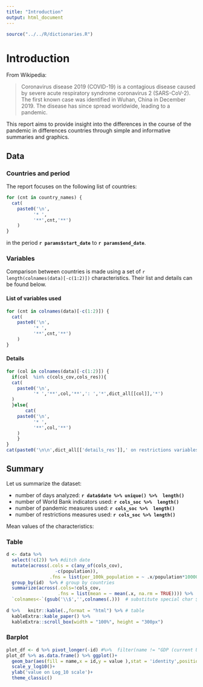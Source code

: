 ```yaml
---
title: "Introduction"
output: html_document
---
```

```r
source("../../R/dictionaries.R")
```

# Introduction

From Wikipedia:

>Coronavirus disease 2019 (COVID-19) is a contagious disease caused by severe 
acute respiratory syndrome coronavirus 2 (SARS-CoV-2). The first known case was
identified in Wuhan, China in December 2019. The disease has since spread worldwide,
leading to a pandemic.

This report aims to provide insight into the differences in the course of the pandemic in differences countries through simple and informative summaries and graphics.

## Data

### Countries and period

The report focuses on the following list of countries:
```r
for (cnt in country_names) {
  cat(
    paste0('\n',
          '* ',
          '**',cnt,'**')
    )
}

```


in the period **`r params$start_date`** to **`r params$end_date`**. 

### Variables {.tabset}

Comparison between countries is made using a set of `r length(colnames(data)[-c(1:2)])`
characteristics. Their list and details can be found below.

#### List of variables used

```r

for (cnt in colnames(data)[-c(1:2)]) {
  cat(
    paste0('\n',
          '* ',
          '**',cnt,'**')
    )
}

```

#### Details

```r

for (col in colnames(data)[-c(1:2)]) {
  if(col  %in% c(cols_cov,cols_res)){
  cat(
    paste0('\n',
          '* ','**',col,'**',': ','*',dict_all[[col]],'*')
  )
  }else{
       cat(
    paste0('\n',
          '* ',
          '**',col,'**')
    )
    }
}
cat(paste0('\n\n',dict_all[['details_res']],' on restrictions variables.'))

```

### {-}

## Summary {.tabset}

Let us summarize the dataset:

* number of days analyzed: **`r data$date %>% unique() %>%  length() `**
* number of World Bank indicators used: **`r cols_soc %>%  length() `**
* number of pandemic measures used: **`r cols_soc %>%  length() `**
* number of restrictions measures used: **`r cols_soc %>% length() `**

Mean values of the characteristics:

### Table

```r
d <- data %>% 
  select(!c(2)) %>% #ditch date
  mutate(across(.cols = c(any_of(cols_cov),
                  -c(population)),
                .fns = list(per_100k_population = ~ .x/population*10000) ))%>% # get vars per 100k population
  group_by(id)  %>% # group by countries
  summarize(across(.cols=!cols_cov,
                   .fns = list(mean = ~ mean(.x, na.rm = TRUE)))) %>% 
  `colnames<-`(gsub('\\$','',colnames(.)))  # substitute special char $ to nothing
  
d %>%   knitr::kable(.,format = "html") %>% # table
  kableExtra::kable_paper() %>%
  kableExtra::scroll_box(width = "100%", height = "300px")

```


### Barplot
```r
plot_df <- d %>% pivot_longer(-id) #%>%  filter(name != "GDP (current US)_mean")
plot_df %>% as.data.frame() %>% ggplot()+
  geom_bar(aes(fill = name,x = id,y = value ),stat = 'identity',position = 'dodge')+
  scale_y_log10()+ 
  ylab('value on Log_10 scale')+
  theme_classic()

```

